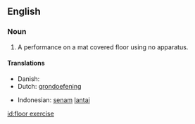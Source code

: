 ==English==

===Noun===
{{en-noun|sg=[[floor]] [[exercise]]}}

# {{context|gymnastics}} A performance on a mat covered floor using no apparatus.

====Translations====
{{trans-top|gymnastics without apparatus}}
*Danish: {{t-|da|gulvøvelse}}
*Dutch: [[grondoefening]]
{{trans-mid}}
*Indonesian: [[senam]] [[lantai]]
{{trans-bottom}}
[[id:floor exercise]]